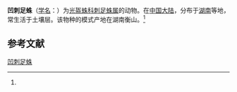{{Speciesbox
| name = 凹刺足蛛
| status = 
| status_system = 
| image = 
| genus = Phrurolithus
| species = foveatus
| authority = (Song, 1990)<ref name='id14204'>{{cite web| url =http://www.bioinfo.cn/db05/BjdwSpecies.php?action=view&id=14204| title =凹刺足蛛| work =《中国动物物种编目数据库》| publisher =中国科学院微生物研究所| author =中国科学院动物研究所| accessdate =2009-04-28| deadurl =yes| archiveurl =https://web.archive.org/web/20160305012925/http://www.bioinfo.cn/db05/BjdwSpecies.php?action=view&id=14204| archivedate =2016-03-05}}</ref>
}}

'''凹刺足蛛'''（[[学名|学名]]：{{lang|la|''Phrurolithus foveatus''}}）为[[光盔蛛科|光盔蛛科]][[刺足蛛属|刺足蛛属]]的动物。在[[中国大陆|中国大陆]]，分布于[[湖南|湖南]]等地，常生活于土壤层。该物种的模式产地在湖南衡山。<ref name='id14204'/>

== 参考文献 ==
{{reflist}}

{{Wikispecies|Phrurolithus foveatus}}
{{Taxonbar|from=Q2554728}}

[[Category:刺足蛛属|凹刺足蛛]]


{{蜘蛛小作品}}